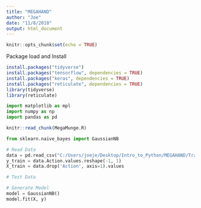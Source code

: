 ```yaml
---
title: "MEGAHAND"
author: "Joe"
date: "11/8/2018"
output: html_document
---
```


```r
knitr::opts_chunk$set(echo = TRUE)
```

Package load and Install
```r
install.packages("tidyverse")
install.packages("tensorflow", dependencies = TRUE)
install.packages("keras", dependencies = TRUE)
install.packages("reticulate", dependencies = TRUE)
library(tidyverse)
library(reticulate)
```
```python
import matplotlib as mpl
import numpy as np
import pandas as pd
```

```r
knitr::read_chunk(MegaMunge.R)
```



```python
from sklearn.naive_bayes import GaussianNB

# Read Data
data = pd.read_csv("C:/Users/joeje/Desktop/Intro_to_Python/MEGAHAND/TrainingData/TrainingDataset.txt")
y_train = data.Action.values.reshape(-1, 1)
X_train = data.drop('Action', axis=1).values

# Test Data

# Generate Model
model = GaussianNB()
model.fit(X, y)

```


